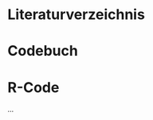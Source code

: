 # Literaturverzeichnis

::: {#refs}
:::

# Codebuch

```{=tex}
\pdf[2cm 2cm 2cm 2cm]{files/Codebuch.pdf}{1} 
\pdf[2cm 2cm 2cm 2cm]{files/Codebuch.pdf}{2} 
\pdf[2cm 2cm 2cm 2cm]{files/Codebuch.pdf}{3} 
\pdf[2cm 2cm 2cm 2cm]{files/Codebuch.pdf}{4}
```
# R-Code

...
